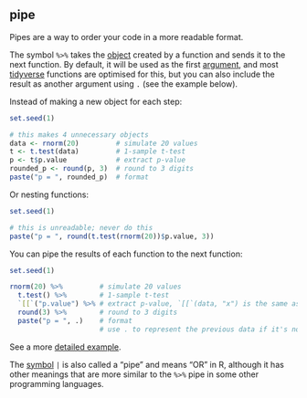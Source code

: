 ## pipe

<dfn></dfn>

Pipes are a way to order your code in a more readable format.

The symbol `%>%` takes the [object](o.html#object) created by a function and sends it to the next function. By default, it will be used as the first [argument](a.html#argument), and most [tidyverse](t.html#tidyverse) functions are optimised for this, but you can also include the result as another argument using `.` (see the example below).


Instead of making a new object for each step:

```r
set.seed(1)
```

```r
# this makes 4 unnecessary objects
data <- rnorm(20)         # simulate 20 values
t <- t.test(data)         # 1-sample t-test
p <- t$p.value            # extract p-value
rounded_p <- round(p, 3)  # round to 3 digits
paste("p = ", rounded_p)  # format
```

Or nesting functions:

```r
set.seed(1)
```

```r
# this is unreadable; never do this
paste("p = ", round(t.test(rnorm(20))$p.value, 3))
```

You can pipe the results of each function to the next function:

```r
set.seed(1)
```


```r
rnorm(20) %>%         # simulate 20 values
  t.test() %>%        # 1-sample t-test
  `[[`("p.value") %>% # extract p-value, `[[`(data, "x") is the same as data[["x"]]
  round(3) %>%        # round to 3 digits
  paste("p = ", .)    # format 
                      # use . to represent the previous data if it's not the first argument
```


See a more [detailed example](https://debruine.github.io/posts/pipes/){target="_blank"}. 


The [symbol](symbols.html) `|` is also called a "pipe" and means "OR" in R, although it has other meanings that are more similar to the `%>%` pipe in some other programming languages.


